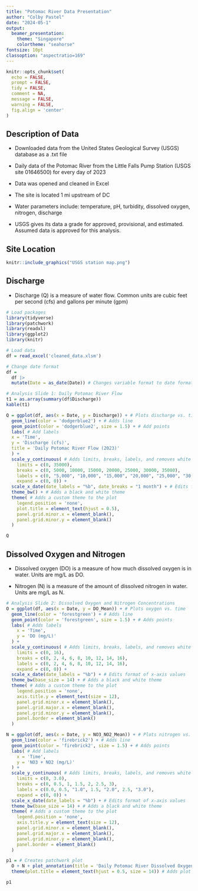 ```yaml
---
title: "Potomac River Data Presentation"
author: "Colby Pastel"
date: "2024-05-1"
output: 
  beamer_presentation:
    theme: "Singapore"
    colortheme: "seahorse"
fontsize: 10pt
classoption: "aspectratio=169"
---
```


```r
knitr::opts_chunk$set(
  echo = FALSE, 
  prompt = FALSE,
  tidy = FALSE, 
  comment = NA,
  message = FALSE, 
  warning = FALSE,
  fig.align = 'center'
)
```

## Description of Data

- Downloaded data from the United States Geological Survey (USGS) database as a .txt file

- Daily data of the Potomac River from the Little Falls Pump Station (USGS site 01646500) for every day of 2023

- Data was opened and cleaned in Excel 

- The site is located 1 mi upstream of DC

- Water parameters include: temperature, pH, turbidity, dissolved oxygen, nitrogen, discharge

- USGS gives its data a grade for approved, provisional, and estimated. Assumed data is approved for this analysis. 

## Site Location
```r
knitr::include_graphics("USGS station map.png")
```

## Discharge
- Discharge (Q) is a measure of water flow. Common units are cubic feet per second (cfs) and gallons per minute (gpm)
```r
# Load packages
library(tidyverse)
library(patchwork)
library(readxl)
library(ggplot2)
library(knitr)

# Load data
df = read_excel('cleaned_data.xlsm')

# Change date format
df =
  df |>
  mutate(Date = as_date(Date)) # Changes variable format to date format  

# Analysis Slide 1: Daily Potomac River Flow
t1 = as.array(summary(df$Discharge))
kable(t1)
```

```r
Q = ggplot(df, aes(x = Date, y = Discharge)) + # Plots discharge vs. time
  geom_line(color = 'dodgerblue2') + # Adds line
  geom_point(color = 'dodgerblue2', size = 1.5) + # Add points
  labs( # Add labels
  x = 'Time', 
  y = 'Discharge (cfs)',
  title = 'Daily Potomac River Flow (2023)'
  ) +
  scale_y_continuous( # Adds limits, breaks, labels, and removes white space between x-axis and 0
    limits = c(0, 35000),
    breaks = c(0, 5000, 10000, 15000, 20000, 25000, 30000, 35000),
    labels = c(0, "5,000", "10,000", "15,000", "20,000", "25,000", "30,000", "35,000"),
    expand = c(0, 0)) +
  scale_x_date(date_labels = "%b", date_breaks = "1 month") + # Edits format of x-axis values
  theme_bw() + # Adds a black and white theme
  theme( # Adds a custom theme to the plot
    legend.position = 'none',
    plot.title = element_text(hjust = 0.5),
    panel.grid.minor.x = element_blank(),
    panel.grid.minor.y = element_blank()
  )

Q
```

##  Dissolved Oxygen and Nitrogen

- Dissolved oxygen (DO) is a measure of how much dissolved oxygen is in water. Units are mg/L as DO.

- Nitrogen (N) is a measure of the amount of dissolved nitrogen in water. Units are mg/L as N. 

```r
# Analysis Slide 2: Dissolved Oxygen and Nitrogen Concentrations
O = ggplot(df, aes(x = Date, y = DO_Mean)) + # Plots oxygen vs. time
  geom_line(color = 'forestgreen') + # Adds line
  geom_point(color = 'forestgreen', size = 1.5) + # Adds points
  labs( # Adds labels
    x = 'Time', 
    y = 'DO (mg/L)'
  ) +
  scale_y_continuous( # Adds limits, breaks, labels, and removes white space between x-axis and 0
    limits = c(0, 16),
    breaks = c(0, 2, 4, 6, 8, 10, 12, 14, 16),
    labels = c(0, 2, 4, 6, 8, 10, 12, 14, 16),
    expand = c(0, 0)) +
  scale_x_date(date_labels = "%b") + # Edits format of x-axis values
  theme_bw(base_size = 14) + # Adds a black and white theme
  theme( # Adds a custom theme to the plot
    legend.position = 'none',
    axis.title.y = element_text(size = 12),
    panel.grid.minor.x = element_blank(),
    panel.grid.major.x = element_blank(),
    panel.grid.minor.y = element_blank(),
    panel.border = element_blank()
  )

N = ggplot(df, aes(x = Date, y = NO3_NO2_Mean)) + # Plots nitrogen vs. time
  geom_line(color = 'firebrick2') + # Adds line
  geom_point(color = 'firebrick2', size = 1.5) + # Adds points
  labs( # Add labels
    x = 'Time', 
    y = 'NO3 + NO2 (mg/L)'
  ) +
  scale_y_continuous( # Adds limits, breaks, labels, and removes white space between x-axis and 0
    limits = c(0, 3.0),
    breaks = c(0, 0.5, 1, 1.5, 2, 2.5, 3),
    labels = c(0.0, 0.5, "1.0", 1.5, "2.0", 2.5, "3.0"),
    expand = c(0, 0)) +
  scale_x_date(date_labels = "%b") + # Edits format of x-axis values
  theme_bw(base_size = 14) + # Adds a black and white theme
  theme( # Adds a custom theme to the plot
    legend.position = 'none',
    axis.title.y = element_text(size = 12),
    panel.grid.minor.x = element_blank(),
    panel.grid.major.x = element_blank(),
    panel.grid.minor.y = element_blank(),
    panel.border = element_blank()
  )

p1 = # Creates patchwork plot 
  O + N + plot_annotation(title = 'Daily Potomac River Dissolved Oxygen & Nitrogen (2023)') &
  theme(plot.title = element_text(hjust = 0.5, size = 14)) # Adds plot title

p1
```